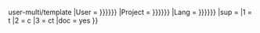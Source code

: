 {{{{{|safesubst:}}}user-multi<noinclude>/template</noinclude>
|User = {{{1|{{{User|{{{user|}}}}}}}}}
|Project = {{{2|{{{Project|{{{project|}}}}}}}}}
|Lang = {{{3|{{{Lang|{{{lang|}}}}}}}}}
|sup = {{{sup|}}}
|1 = t
|2 = c
|3 = ct
|doc = yes
}}